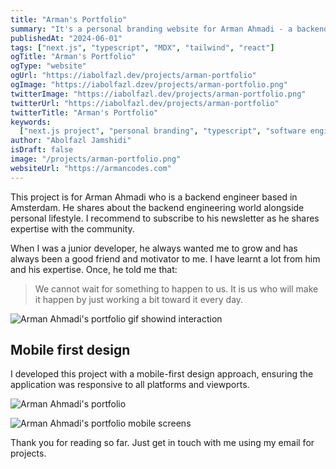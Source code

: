 ```yaml
---
title: "Arman's Portfolio"
summary: "It's a personal branding website for Arman Ahmadi - a backend engineer."
publishedAt: "2024-06-01"
tags: ["next.js", "typescript", "MDX", "tailwind", "react"]
ogTitle: "Arman's Portfolio"
ogType: "website"
ogUrl: "https://iabolfazl.dev/projects/arman-portfolio"
ogImage: "https://iabolfazl.dzev/projects/arman-portfolio.png"
twitterImage: "https://iabolfazl.dev/projects/arman-portfolio.png"
twitterUrl: "https://iabolfazl.dev/projects/arman-portfolio"
twitterTitle: "Arman's Portfolio"
keywords:
  ["next.js project", "personal branding", "typescript", "software engineer"]
author: "Abolfazl Jamshidi"
isDraft: false
image: "/projects/arman-portfolio.png"
websiteUrl: "https://armancodes.com"
---
```


This project is for Arman Ahmadi who is a backend engineer based in Amsterdam. He shares about the backend engineering world alongside personal lifestyle. I recommend to subscribe to his newsletter as he shares expertise with the community.

When I was a junior developer, he always wanted me to grow and has always been a good friend and motivator to me. I have learnt a lot from him and his expertise. Once, he told me that:

> We cannot wait for something to happen to us. It is us who will make it happen by just working a bit toward it every day.

<Image
  rounded
  width={600}
  height={400}
  src="/projects/arman-portfolio.gif"
  alt="Arman Ahmadi's portfolio gif showind interaction"
/>

## Mobile first design

I developed this project with a mobile-first design approach, ensuring the application was responsive to all platforms and viewports.

<Image
  rounded
  width={600}
  height={400}
  src="/projects/arman-portfolio.png"
  caption="This is the UI of his personal website's home page."
  alt="Arman Ahmadi's portfolio"
/>

<Image
  rounded
  width={600}
  height={400}
  src="/projects/arman-portfolio-phone.png"
  alt="Arman Ahmadi's portfolio mobile screens"
/>

Thank you for reading so far. Just get in touch with me using my email for projects.
